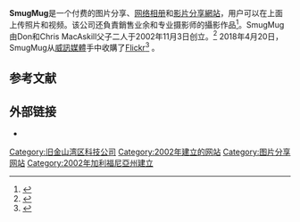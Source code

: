 {{Infobox website
| name             = SmugMug, Inc.
| logo             = SmugMug logo.svg
| logo_size        = 220px
| url              = {{URL|www.smugmug.com}}
| commercial       = 是
| type             = [[网络相册|网络相册]]
| owners           = {{Unbulleted list
| Don MacAskill <ref name="latimes"/>
| Chris MacAskill <ref name="latimes"/>
}}
| key_people       = {{Unbulleted list
| Don MacAskill ([[首席执行官|首席执行官]])
| Ben MacAskill ([[首席运营官|首席运营官]])
}}
| subsidiaries     = [[Flickr|Flickr]]
| location_city    = 美國[[加利福尼亚州|加利福尼亚州]][[山景城_(加利福尼亚州)|山景城]]<br />67 E. Evelyn Ave, Suite 200
| location_country = 
| launch_date      = {{start date and age|2002|11|3}}
| current_status   = 運營中
}}'''SmugMug'''是一个付费的图片分享、[[网络相册|网络相册]]和[[影片分享網站|影片分享網站]]，用户可以在上面上传照片和视频。该公司还負責銷售业余和专业摄影师的攝影作品<ref name="features">{{Cite web|title=Plans at a Glance|url=http://www.smugmug.com/features|accessdate=December 7, 2013|author=SmugMug|publisher=SmugMug.com|archive-date=2020-11-11|archive-url=https://web.archive.org/web/20201111165109/https://www.smugmug.com/features|dead-url=no}}</ref>。SmugMug由Don和Chris MacAskill父子二人于2002年11月3日创立。<ref name="latimes">{{Cite news | url=http://www.latimes.com/la-fi-smugmug24dec24,0,5518430.story | title=A focused family business | first=Jessica | work=[[洛杉磯時報|洛杉磯時報]] | date=December 24, 2007 | author=Guynn | accessdate=2020-11-20 | archive-date=2014-04-22 | archive-url=https://web.archive.org/web/20140422071712/http://www.latimes.com/la-fi-smugmug24dec24,0,5518430.story | dead-url=no }}</ref> 2018年4月20日，SmugMug从[[威訊媒體|威訊媒體]]手中收購了[[Flickr|Flickr]]<ref name="fl">{{Cite web|title=Exclusive: Flickr Bought by SmugMug, Which Vows to Revitalize the Photo Service|url=https://www.usatoday.com/story/tech/2018/04/20/smugmug-buys-flickr-verizon-oath/537377002/|author=Guynn|date=April 20, 2018|first=Jessica|work=[[今日美國|今日美國]]|publisher=[[甘尼特|甘尼特]]|accessdate=2020-11-20|archive-date=2018-04-21|archive-url=https://web.archive.org/web/20180421031848/https://www.usatoday.com/story/tech/2018/04/20/smugmug-buys-flickr-verizon-oath/537377002/|dead-url=no}}</ref> 。 

== 参考文献 ==
{{Reflist}}

== 外部链接 ==
* {{Official website|www.smugmug.com}}

[[Category:旧金山湾区科技公司|Category:旧金山湾区科技公司]]
[[Category:2002年建立的网站|Category:2002年建立的网站]]
[[Category:图片分享网站|Category:图片分享网站]]
[[Category:2002年加利福尼亞州建立|Category:2002年加利福尼亞州建立]]